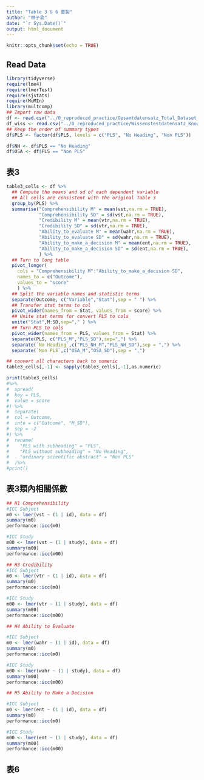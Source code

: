 ```yaml
---
title: "Table 3 & 6 重製"
author: "林子渝"
date: "`r Sys.Date()`"
output: html_document
---
```


```r
knitr::opts_chunk$set(echo = TRUE)
```

## Read Data

```r
library(tidyverse)
require(lme4)
require(lmerTest)
require(sjstats)
require(MuMIn)
library(multcomp)
## Import raw data
df <- read.csv("../0_reproduced_practice/Gesamtdatensatz_Total_Dataset_Matrix.csv", na.strings = c("-999"))
df_wiss <- read.csv("../0_reproduced_practice/Wissenstestdatensatz_Knowledge_Test_Dataset_Matrix.csv", na.strings = c("-999"))
## Keep the order of summary types
df$PLS <- factor(df$PLS, levels = c("PLS", "No Heading", "Non PLS"))

df$NH <- df$PLS == "No Heading"
df$OSA <- df$PLS == "Non PLS"
```

## 表3

```r
table3_cells <- df %>%
  ## Compute the means and sd of each dependent variable 
  ## All cells are consistent with the original Table 3
  group_by(PLS) %>%
  summarise("Comprehensibility M" = mean(vst,na.rm = TRUE),
            "Comprehensibility SD" = sd(vst,na.rm = TRUE),
            "Credibility M" = mean(vtr,na.rm = TRUE),
            "Credibility SD" = sd(vtr,na.rm = TRUE),
            "Ability_to_evaluate M" = mean(wahr,na.rm = TRUE),
            "Ability_to_evaluate SD" = sd(wahr,na.rm = TRUE),
            "Ability_to_make_a_decision M" = mean(ent,na.rm = TRUE),
            "Ability_to_make_a_decision SD" = sd(ent,na.rm = TRUE),
            ) %>%
  ## Turn to long table
  pivot_longer(
    cols = "Comprehensibility M":"Ability_to_make_a_decision SD",
    names_to = c("Outcome"),
    values_to = "score"
    ) %>%
  ## Split the variable names and statistic terms
  separate(Outcome, c("Variable","Stat"),sep = " ") %>%
  ## Transfer stat terms to col
  pivot_wider(names_from = Stat, values_from = score) %>%
  ## Unite stat terms for convert PLS to cols
  unite("Stat",M:SD,sep="," ) %>%
  ## Turn PLS to cols
  pivot_wider(names_from = PLS, values_from = Stat) %>%
  separate(PLS, c("PLS_M","PLS_SD"),sep=",") %>%
  separate(`No Heading`,c("PLS_NH_M","PLS_NH_SD"),sep = ",") %>%
  separate(`Non PLS`,c("OSA_M","OSA_SD"),sep = ",") 

## convert all characters back to numeric
table3_cells[,-1] <- sapply(table3_cells[,-1],as.numeric)

print(table3_cells)
#%>%
#  spread(
#  key = PLS,
#  value = score
#) %>%
#  separate(
#  col = Outcome,
#  into = c("Outcome", "M_SD"),
#  sep = -2
#) %>%
#  rename(
#    "PLS with subheading" = "PLS",
#    "PLS without subheading" = "No Heading",
#    "ordinary scientific abstract" = "Non PLS"
#  )%>%
#print()
```


## 表3類內相關係數

```r
## H1 Comprehensibility
#ICC Subject
m0 <- lmer(vst ~ (1 | id), data = df)
summary(m0)
performance::icc(m0)

#ICC Study
m00 <- lmer(vst ~ (1 | study), data = df)
summary(m00)
performance::icc(m00)

## H3 Credibility
#ICC Subject
m0 <- lmer(vtr ~ (1 | id), data = df)
summary(m0)
performance::icc(m0)

#ICC Study
m00 <- lmer(vtr ~ (1 | study), data = df)
summary(m00)
performance::icc(m00)

## H4 Ability to Evaluate

#ICC Subject
m0 <- lmer(wahr ~ (1 | id), data = df)
summary(m0)
performance::icc(m0)

#ICC Study
m00 <- lmer(wahr ~ (1 | study), data = df)
summary(m00)
performance::icc(m00)

## H5 Ability to Make a Decision

#ICC Subject
m0 <- lmer(ent ~ (1 | id), data = df)
summary(m0)
performance::icc(m0)

#ICC Study
m00 <- lmer(ent ~ (1 | study), data = df)
summary(m00)
performance::icc(m00)


```

## 表6

```r
```